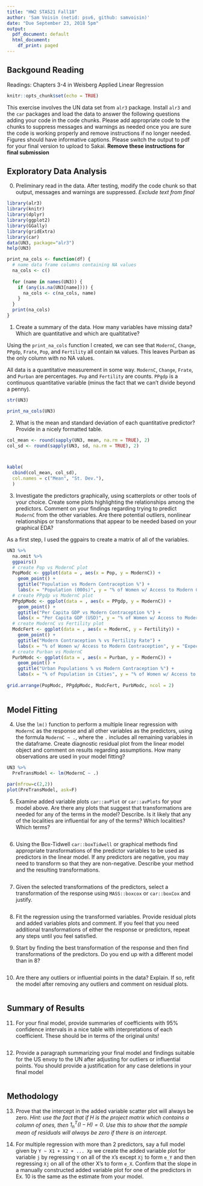 ```yaml
---
title: "HW2 STA521 Fall18"
author: 'Sam Voisin (netid: psv6, github: samvoisin)'
date: "Due September 23, 2018 5pm"
output:
  pdf_document: default
  html_document:
    df_print: paged
---
```


## Backgound Reading

Readings: Chapters 3-4 in Weisberg Applied Linear Regression


```r
knitr::opts_chunk$set(echo = TRUE)
```

This exercise involves the UN data set from `alr3` package. Install `alr3` and the `car` packages and load the data to answer the following questions adding your code in the code chunks.  Please add appropriate code to the chunks to suppress messages and warnings as needed once you are sure the code is working properly and remove instructions if no longer needed. Figures should have informative captions. Please switch the output to pdf for your final version to upload to Sakai. **Remove these instructions for final submission**


## Exploratory Data Analysis

0.  Preliminary read in the data.  After testing, modify the code chunk so that output, messages and warnings are suppressed.  *Exclude text from final*

```r
library(alr3)
library(knitr)
library(dplyr)
library(ggplot2)
library(GGally)
library(gridExtra)
library(car)
data(UN3, package="alr3")
help(UN3)

print_na_cols <- function(df) {
  # name data frame columns containing NA values
  na_cols <- c()
  
  for (name in names(UN3)) {
    if (any(is.na(UN3[name]))) {
      na_cols <- c(na_cols, name)
    }
  }
  print(na_cols)
}

```


1. Create a summary of the data.  How many variables have missing data?  Which are quantitative and which are qualtitative?

Using the `print_na_cols` function I created, we can see that `ModernC`, `Change`, `PPgdp`, `Frate`, `Pop`, and `Fertility` all contain `NA` values. This leaves Purban as the only column with no NA values.

All data is a quantitative measurement in some way. `ModernC`, `Change`, `Frate`, and `Purban` are percentages. `Pop` and `Fertility` are counts. `PPgdp` is a continuous quantitative variable (minus the fact that we can't divide beyond a penny).

```r

str(UN3)

print_na_cols(UN3)


```

2. What is the mean and standard deviation of each quantitative predictor?  Provide in a nicely formatted table.

```r


col_mean <- round(sapply(UN3, mean, na.rm = TRUE), 2)
col_sd <- round(sapply(UN3, sd, na.rm = TRUE), 2)



kable(
  cbind(col_mean, col_sd),
  col.names = c("Mean", "St. Dev."),
  )

```


3. Investigate the predictors graphically, using scatterplots or other tools of your choice. Create some plots
highlighting the relationships among the predictors. Comment
on your findings regarding trying to predict `ModernC` from the other variables.  Are there potential outliers, nonlinear relationships or transformations that appear to be needed based on your graphical EDA?

As a first step, I used the ggpairs to create a matrix of all of the variables. 

```r

UN3 %>%
  na.omit %>%
  ggpairs()
  # create Pop vs ModernC plot
  PopModc <- ggplot(data = , aes(x = Pop, y = ModernC)) + 
    geom_point() +
    ggtitle("Population vs Modern Contraception %") +
    labs(x = "Population (000s)", y = "% of Women w/ Access to Modern Contraception")
  # create PPgdp vs ModernC plot
  PPgdpModc <- ggplot(data = , aes(x = PPgdp, y = ModernC)) + 
    geom_point() +
    ggtitle("Per Capita GDP vs Modern Contraception %") +
    labs(x = "Per Capita GDP (USD)", y = "% of Women w/ Access to Modern Contraception")
  # create ModernC vs Fertility plot
  ModcFert <- ggplot(data = , aes(x = ModernC, y = Fertility)) + 
    geom_point() +
    ggtitle("Modern Contraception % vs Fertility Rate") +
    labs(x = "% of Women w/ Access to Modern Contraception", y = "Expected Fertility Rate (# per female)")
  # create Purban vs ModernC
  PurbModc <- ggplot(data = , aes(x = Purban, y = ModernC)) + 
    geom_point() +
    ggtitle("Urban Populations % vs Modern Contraception %") +
    labs(x = "% of Population in Cities", y = "% of Women w/ Access to Modern Contraception")
  
grid.arrange(PopModc, PPgdpModc, ModcFert, PurbModc, ncol = 2)  
  

```

## Model Fitting

4.  Use the `lm()` function to perform a multiple linear regression with `ModernC` as the response and all other variables as the predictors, using the formula `ModernC ~ .`, where the `.` includes all remaining variables in the dataframe.  Create  diagnostic residual plot from the linear model object and comment on results regarding assumptions.  How many observations are used in your model fitting?

```r

UN3 %>%
  PreTransModel <- lm(ModernC ~ .)

par(mfrow=c(2,2))
plot(PreTransModel, ask=F)

```

5. Examine added variable plots `car::avPlot` or `car::avPlots`  for your model above. Are there any plots that suggest that transformations are needed for any of the terms in the model? Describe. Is it likely that any of the localities are influential for any of the terms?  Which localities?  Which terms?  

```r

```

6.  Using the Box-Tidwell  `car::boxTidwell` or graphical methods find appropriate transformations of the predictor variables to be used as predictors in the linear model.  If any predictors are negative, you may need to transform so that they are non-negative.  Describe your method and  the resulting transformations.


```r

```

7. Given the selected transformations of the predictors, select a transformation of the response using `MASS::boxcox` or `car::boxCox` and justify.


```r

```

8.  Fit the regression using the transformed variables.  Provide residual plots and added variables plots and comment.  If you feel that you need additional transformations of either the response or predictors, repeat any steps until you feel satisfied.

9. Start by finding the best transformation of the response and then find transformations of the predictors.  Do you end up with a different model than in 8?


```r

```

10.  Are there any outliers or influential points in the data?  Explain.  If so, refit the model after removing any outliers and comment on residual plots.


```r

```

## Summary of Results

11. For your final model, provide summaries of coefficients with 95% confidence intervals in a nice table with interpretations of each coefficient.  These should be in terms of the original units! 


```r

```


12. Provide a paragraph summarizing your final model  and findings suitable for the US envoy to the UN after adjusting for outliers or influential points.   You should provide a justification for any case deletions in your final model


```r

```


## Methodology

    
13. Prove that the intercept in the added variable scatter plot will always be zero.  _Hint:  use the fact that if $H$ is the project matrix which contains a column of ones, then $1_n^T (I - H) = 0$.  Use this to show that the sample mean of residuals will always be zero if there is an intercept._


14. For multiple regression with more than 2 predictors, say a full model given by `Y ~ X1 + X2 + ... Xp`   we create the added variable plot for variable `j` by regressing `Y` on all of the `X`'s except `Xj` to form `e_Y` and then regressing `Xj` on all of the other X's to form `e_X`.  Confirm that the slope in a manually constructed added variable plot for one of the predictors  in Ex. 10 is the same as the estimate from your model. 
